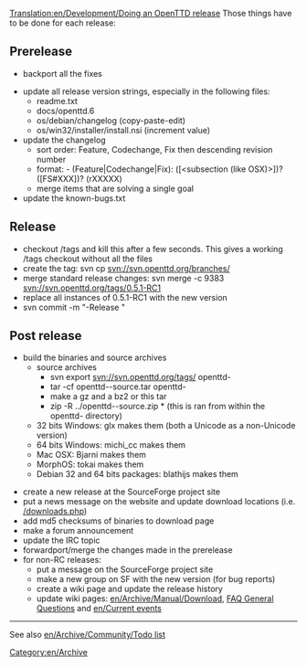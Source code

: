 [[Translation:en/Development/Doing an OpenTTD release]]
Those things have to be done for each release:

==Prerelease==
* backport all the fixes

* update all release version strings, especially in the following files:
** readme.txt
** docs/openttd.6
** os/debian/changelog (copy-paste-edit)
** os/win32/installer/install.nsi (increment value)
* update the changelog
** sort order: Feature, Codechange, Fix then descending revision number
** format: - (Feature|Codechange|Fix): ([<subsection (like OSX)>])? <message> ([FS#XXX])? (rXXXXX)
** merge items that are solving a single goal
* update the known-bugs.txt

==Release==
* checkout /tags and kill this after a few seconds. This gives a working /tags checkout without all the files
* create the tag: svn cp svn://svn.openttd.org/branches/<major> <version>
* merge standard release changes: svn merge -c 9383 svn://svn.openttd.org/tags/0.5.1-RC1
* replace all instances of 0.5.1-RC1 with the new version
* svn commit -m "-Release <version>"

==Post release==
* build the binaries and source archives
** source archives
*** svn export svn://svn.openttd.org/tags/<version> openttd-<version>
*** tar -cf openttd-<version>-source.tar openttd-<version>
*** make a gz and a bz2 or this tar
*** zip -R ../openttd-<version>-source.zip * (this is ran from within the openttd-<version> directory)
** 32 bits Windows: glx makes them (both a Unicode as a non-Unicode version)
** 64 bits Windows: michi_cc makes them
** Mac OSX: Bjarni makes them
** MorphOS: tokai makes them
** Debian 32 and 64 bits packages: blathijs makes them

* create a new release at the SourceForge project site
* put a news message on the website and update download locations (i.e. [http://www.openttd.org/downloads.php /downloads.php])
* add md5 checksums of binaries to download page
* make a forum announcement
* update the IRC topic
* forwardport/merge the changes made in the prerelease
* for non-RC releases:
** put a message on the SourceForge project site
** make a new group on SF with the new version (for bug reports)
** create a wiki page and update the release history
** update wiki pages: [[en/Archive/Manual/Download]], [[en/Manual/FAQ general questions#what-s-the-latest-version-of-openttd|FAQ General Questions]] and [[en/Current events]]

----
See also [[en/Archive/Community/Todo list]]

[[Category:en/Archive]]